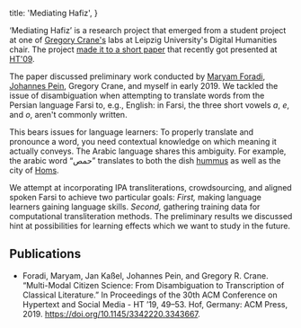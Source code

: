 
  title: 'Mediating Hafiz',
}

‘Mediating Hafiz’ is a research project that emerged from a student project at one of [Gregory Crane's](http://www.perseus.tufts.edu/hopper/about/who/gregoryCrane) labs at Leipzig University's Digital Humanities chair. The project [made it to a short paper](https://dl.acm.org/citation.cfm?id=3343667) that recently got presented at [HT'09](https://human.iisys.de/ht2019/).

The paper discussed preliminary work conducted by [Maryam Foradi](http://www.dh.uni-leipzig.de/wo/team/), [Johannes Pein](https://twitter.com/codeislego), Gregory Crane, and myself in early 2019. We tackled the issue of disambiguation when attempting to translate words from the Persian language Farsi to, e.g., English: in Farsi, the three short vowels _a_, _e_, and _o_, aren't commonly written.

This bears issues for language learners: To properly translate and pronounce a word, you need contextual knowledge on which meaning it actually conveys. The Arabic language shares this ambiguity. For example, the arabic word “<span className={styles.farsi}>حمص</span>” translates to both the dish [hummus](https://thetakeout.com/ive-been-pronouncing-hummus-wrong-and-none-of-you-told-1826484597) as well as the city of [Homs](https://en.wikipedia.org/wiki/Homs).

We attempt at incorporating IPA transliterations, crowdsourcing, and aligned spoken Farsi to achieve two particular goals: _First,_ making language learners gaining language skills. _Second,_ gathering training data for computational transliteration methods. The preliminary results we discussed hint at possibilities for learning effects which we want to study in the future.

## Publications

- Foradi, Maryam, Jan Kaßel, Johannes Pein, and Gregory R. Crane. “Multi-Modal Citizen Science: From Disambiguation to Transcription of Classical Literature.” In Proceedings of the 30th ACM Conference on Hypertext and Social Media - HT ’19, 49–53. Hof, Germany: ACM Press, 2019. https://doi.org/10.1145/3342220.3343667.


